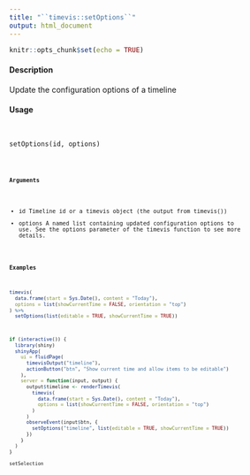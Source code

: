 ```yaml
---
title: "``timevis::setOptions``"
output: html_document
---
```


```r
knitr::opts_chunk$set(echo = TRUE)
```

#### Description

Update the configuration options of a timeline

#### Usage

<pre><code>

setOptions(id, options)

<code></pre>

#### Arguments

* id Timeline id or a timevis object (the output from timevis())
* options A named list containing updated configuration options to use. See the options parameter of the timevis function to see more details.

#### Examples
```r

timevis(
  data.frame(start = Sys.Date(), content = "Today"),
  options = list(showCurrentTime = FALSE, orientation = "top")
) %>%
  setOptions(list(editable = TRUE, showCurrentTime = TRUE))
```

```r
if (interactive()) {
  library(shiny)
  shinyApp(
    ui = fluidPage(
      timevisOutput("timeline"),
      actionButton("btn", "Show current time and allow items to be editable")
    ),
    server = function(input, output) {
      output$timeline <- renderTimevis(
        timevis(
          data.frame(start = Sys.Date(), content = "Today"),
          options = list(showCurrentTime = FALSE, orientation = "top")
        )
      )
      observeEvent(input$btn, {
        setOptions("timeline", list(editable = TRUE, showCurrentTime = TRUE))
      })
    }
  )
}

setSelection
```
